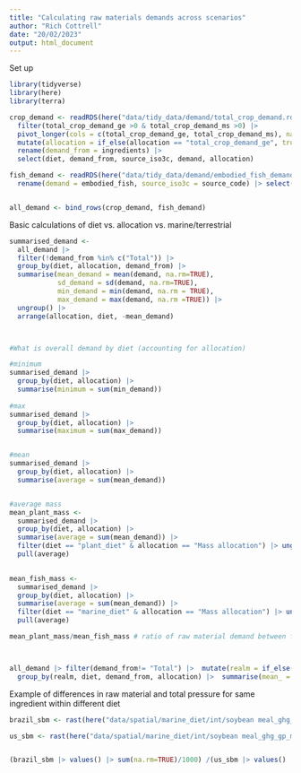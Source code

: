 ```yaml
---
title: "Calculating raw materials demands across scenarios"
author: "Rich Cottrell"
date: "20/02/2023"
output: html_document
---
```


Set up
```r

library(tidyverse)
library(here)
library(terra)

```

```r

crop_demand <- readRDS(here("data/tidy_data/demand/total_crop_demand.rds")) |> 
  filter(total_crop_demand_ge >0 & total_crop_demand_ms >0) |> 
  pivot_longer(cols = c(total_crop_demand_ge, total_crop_demand_ms), names_to = "allocation", values_to = "demand")|> 
  mutate(allocation = if_else(allocation == "total_crop_demand_ge", true = "Energetic allocation", false = "Mass allocation")) |> 
  rename(demand_from = ingredients) |> 
  select(diet, demand_from, source_iso3c, demand, allocation)

fish_demand <- readRDS(here("data/tidy_data/demand/embodied_fish_demand_by_source_diet.rds")) |> 
  rename(demand = embodied_fish, source_iso3c = source_code) |> select(diet, demand_from, source_iso3c, demand, allocation)


all_demand <- bind_rows(crop_demand, fish_demand)

```



Basic calculations of diet vs. allocation vs. marine/terrestrial
```r

summarised_demand <- 
  all_demand |> 
  filter(!demand_from %in% c("Total")) |> 
  group_by(diet, allocation, demand_from) |> 
  summarise(mean_demand = mean(demand, na.rm=TRUE), 
            sd_demand = sd(demand, na.rm=TRUE),
            min_demand = min(demand, na.rm = TRUE),
            max_demand = max(demand, na.rm =TRUE)) |> 
  ungroup() |> 
  arrange(allocation, diet, -mean_demand)



#What is overall demand by diet (accounting for allocation)

#minimum
summarised_demand |> 
  group_by(diet, allocation) |> 
  summarise(minimum = sum(min_demand))
  
#max
summarised_demand |> 
  group_by(diet, allocation) |> 
  summarise(maximum = sum(max_demand))


#mean
summarised_demand |> 
  group_by(diet, allocation) |> 
  summarise(average = sum(mean_demand))


#average mass
mean_plant_mass <- 
  summarised_demand |> 
  group_by(diet, allocation) |> 
  summarise(average = sum(mean_demand)) |> 
  filter(diet == "plant_diet" & allocation == "Mass allocation") |> ungroup() |> 
  pull(average)
  

mean_fish_mass <- 
  summarised_demand |> 
  group_by(diet, allocation) |> 
  summarise(average = sum(mean_demand)) |> 
  filter(diet == "marine_diet" & allocation == "Mass allocation") |> ungroup() |> 
  pull(average)

mean_plant_mass/mean_fish_mass # ratio of raw material demand between fish- and plant-dominant feeds



all_demand |> filter(demand_from!= "Total") |>  mutate(realm = if_else(demand_from %in% c("Fishmeal", "Fish oil"), true = "marine", false = "terrestrial")) |> 
  group_by(realm, diet, demand_from, allocation) |>  summarise(mean_ = mean(demand)) |> ungroup() |>  group_by(realm, diet, allocation) |> summarise(sum_mean = sum(mean_)) |> arrange(diet, allocation, realm)
```

Example of differences in raw material and total pressure for same ingredient within different diet
```r

brazil_sbm <- rast(here("data/spatial/marine_diet/int/soybean meal_ghg_gp_mass_allocation_BRA.tif"))

us_sbm <- rast(here("data/spatial/marine_diet/int/soybean meal_ghg_gp_mass_allocation_USA.tif"))


(brazil_sbm |> values() |> sum(na.rm=TRUE)/1000) /(us_sbm |> values() |> sum(na.rm=TRUE)/1000)

```

